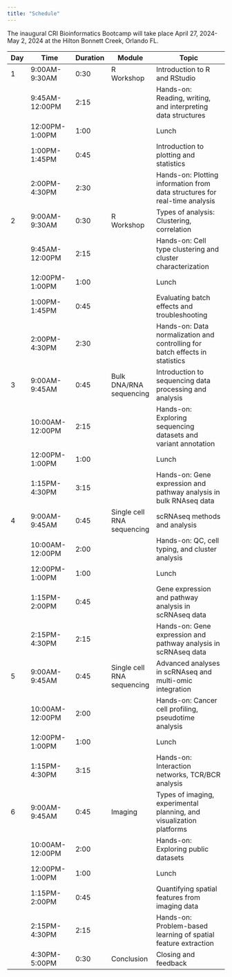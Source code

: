 ```yaml
---
title: "Schedule"
---
```


The inaugural CRI Bioinformatics Bootcamp will take place April 27, 2024-May 2, 2024 at the Hilton Bonnett Creek, Orlando FL.

| Day | Time            | Duration | Module                     | Topic                                                                        |
|-------|----------------|----------|---------------|--------------------------|
| 1   | 9:00AM-9:30AM   | 0:30     | R Workshop                 | Introduction to R and RStudio                                                |
|     | 9:45AM-12:00PM  | 2:15     |                            | Hands-on: Reading, writing, and interpreting data structures                 |
|     | 12:00PM-1:00PM  | 1:00     |                            | Lunch                                                                        |
|     | 1:00PM-1:45PM   | 0:45     |                            | Introduction to plotting and statistics                                      |
|     | 2:00PM-4:30PM   | 2:30     |                            | Hands-on: Plotting information from data structures for real-time analysis   |
| 2   | 9:00AM-9:30AM   | 0:30     | R Workshop                 | Types of analysis: Clustering, correlation                                   |
|     | 9:45AM-12:00PM  | 2:15     |                            | Hands-on: Cell type clustering and cluster characterization                  |
|     | 12:00PM-1:00PM  | 1:00     |                            | Lunch                                                                        |
|     | 1:00PM-1:45PM   | 0:45     |                            | Evaluating batch effects and troubleshooting                                 |
|     | 2:00PM-4:30PM   | 2:30     |                            | Hands-on: Data normalization and controlling for batch effects in statistics |
| 3   | 9:00AM-9:45AM   | 0:45     | Bulk DNA/RNA sequencing    | Introduction to sequencing data processing and analysis                      |
|     | 10:00AM-12:00PM | 2:15     |                            | Hands-on: Exploring sequencing datasets and variant annotation               |
|     | 12:00PM-1:00PM  | 1:00     |                            | Lunch                                                                        |
|     | 1:15PM-4:30PM   | 3:15     |                            | Hands-on: Gene expression and pathway analysis in bulk RNAseq data           |
| 4   | 9:00AM-9:45AM   | 0:45     | Single cell RNA sequencing | scRNAseq methods and analysis                                                |
|     | 10:00AM-12:00PM | 2:00     |                            | Hands-on: QC, cell typing, and cluster analysis                              |
|     | 12:00PM-1:00PM  | 1:00     |                            | Lunch                                                                        |
|     | 1:15PM-2:00PM   | 0:45     |                            | Gene expression and pathway analysis in scRNAseq data                        |
|     | 2:15PM-4:30PM   | 2:15     |                            | Hands-on: Gene expression and pathway analysis in scRNAseq data              |
| 5   | 9:00AM-9:45AM   | 0:45     | Single cell RNA sequencing | Advanced analyses in scRNAseq and multi-omic integration                     |
|     | 10:00AM-12:00PM | 2:00     |                            | Hands-on: Cancer cell profiling, pseudotime analysis                         |
|     | 12:00PM-1:00PM  | 1:00     |                            | Lunch                                                                        |
|     | 1:15PM-4:30PM   | 3:15     |                            | Hands-on: Interaction networks, TCR/BCR analysis                             |
| 6   | 9:00AM-9:45AM   | 0:45     | Imaging                    | Types of imaging, experimental planning, and visualization platforms         |
|     | 10:00AM-12:00PM | 2:00     |                            | Hands-on: Exploring public datasets                                          |
|     | 12:00PM-1:00PM  | 1:00     |                            | Lunch                                                                        |
|     | 1:15PM-2:00PM   | 0:45     |                            | Quantifying spatial features from imaging data                               |
|     | 2:15PM-4:30PM   | 2:15     |                            | Hands-on: Problem-based learning of spatial feature extraction               |
|     | 4:30PM-5:00PM   | 0:30     | Conclusion                 | Closing and feedback                                                         |
